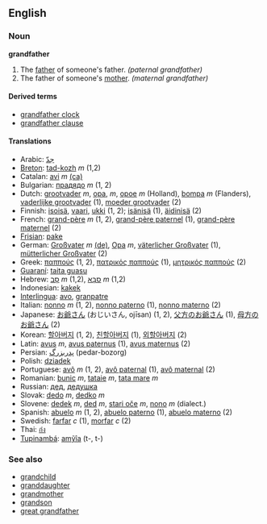 ==English==
===Noun===
'''grandfather'''

#The [[father]] of someone's father. ''(paternal grandfather)''
#The father of someone's [[mother]]. ''(maternal grandfather)''

====Derived terms====
*[[grandfather clock]]
*[[grandfather clause]]

====Translations====
*Arabic: [[جدّ]]
*[[Breton]]: [[tad-kozh]] ''m'' (1,2)
*Catalan: [[avi]] ''m'' [[:ca:avi|(ca)]] 
*Bulgarian: [[прадядо]] ''m'' (1, 2)
*Dutch: [[grootvader]] ''m'', [[opa]], ''m'', [[opoe]] ''m'' (Holland), [[bompa]] ''m'' (Flanders), [[vaderlijke grootvader]] (1), [[moeder grootvader]] (2)
*Finnish: [[isoisä]], [[vaari]], [[ukki]] (1, 2); [[isänisä]] (1), [[äidinisä]] (2)
*French: [[grand-père]] ''m'' (1, 2), [[grand-père paternel]] (1), [[grand-père maternel]] (2)
*[[Frisian]]: [[pake]]
*German: [[Großvater]] ''m'' [[:de:Großvater|(de)]], [[Opa]] ''m'', [[väterlicher Großvater]] (1), [[mütterlicher Großvater]] (2)
*Greek: [[παππούς]] (1, 2), [[πατρικός παππούς]] (1), [[μητρικός παππούς]] (2)
*[[Guaraní]]: [[taita guasu]]
*Hebrew: [[סב|סָב]] ''m'' (1,2), [[סבא|סַבָּא]] ''m'' (1,2)
*Indonesian: [[kakek]]
*[[Interlingua]]: [[avo]], [[granpatre]]
*Italian: [[nonno]] ''m'' (1, 2), [[nonno paterno]] (1), [[nonno materno]] (2)
*Japanese: [[お爺さん]] (おじいさん, ojīsan) (1, 2), [[父方のお爺さん]] (1), [[母方のお爺さん]] (2)
*Korean: [[할아버지]] (1, 2), [[친할아버지]] (1), [[외할아버지]] (2)
*Latin: [[avus]] ''m'', [[avus paternus]] (1), [[avus maternus]] (2)
*Persian: [[پدربزرگ]] (pedar-bozorg)
*Polish: [[dziadek]]
*Portuguese: [[avô]] ''m'' (1, 2), [[avô paternal]] (1), [[avô maternal]] (2)
*Romanian: [[bunic]] ''m'', [[tataie]] ''m'', [[tata mare]] ''m''
*Russian: [[дед]], [[дедушка]]
*Slovak: [[dedo#Slovak|dedo]] ''m'', [[dedko]] ''m''
*Slovene: [[dedek]] ''m'', [[ded]] ''m'', [[stari oče]] ''m'', [[nono]] ''m'' (dialect.)
*Spanish: [[abuelo]] ''m'' (1, 2), [[abuelo paterno]] (1), [[abuelo materno]] (2)
*Swedish: [[farfar]] ''c'' (1), [[morfar]] ''c'' (2)
*Thai: [[ก๋ง]]
*[[Tupinambá]]: [[amỹîa]] (t-, t-)

===See also===
*[[grandchild]]
*[[granddaughter]]
*[[grandmother]]
*[[grandson]]
*[[great grandfather]]